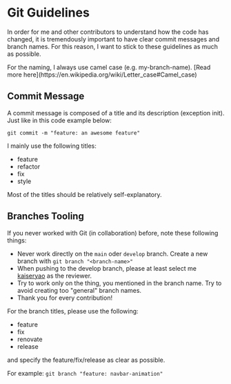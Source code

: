 # Git Guidelines

In order for me and other contributors to understand how the code has changed, it is tremendously important to have clear commit messages and branch names.
For this reason, I want to stick to these guidelines as much as possible.


<Callout>
  For the naming, I always use camel case (e.g. my-branch-name). [Read more here](https://en.wikipedia.org/wiki/Letter_case#Camel_case)
</Callout>

## Commit Message

A commit message is composed of a title and its description (exception init).
Just like in this code example below:

`git commit -m "feature: an awesome feature"`

I mainly use the following titles:
- feature
- refactor
- fix
- style

Most of the titles should be relatively self-explanatory. 

## Branches Tooling

If you never worked with Git (in collaboration) before, note these following things:
- Never work directly on the `main` oder `develop` branch. Create a new branch with `git branch "<branch-name>"`
- When pushing to the develop branch, please at least select me [kaiseryao](https://github.com/kaiseryao) as the reviewer.
- Try to work only on the thing, you mentioned in the branch name. Try to avoid creating too "general" branch names.
- Thank you for every contribution!

For the branch titles, please use the following:
- feature
- fix
- renovate
- release

and specify the feature/fix/release as clear as possible.

For example: `git branch "feature: navbar-animation"`


